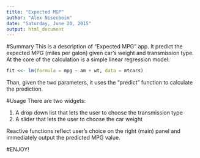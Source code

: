 ```yaml
---
title: "Expected MGP"
author: "Alex Nisenboim"
date: "Saturday, June 20, 2015"
output: html_document
---
```

#Summary
This is a description of "Expected MPG" app. It predict the expected MPG (miles per galon) given car's weight and transmission type. At the core of the calculation is a simple linear regression model: 

```r
fit <<- lm(formula = mpg ~ am + wt, data = mtcars)
```

Than, given the two parameters, it uses the "predict" function to calculate the prediction. 

#Usage
There are two widgets:

1. A drop down list that lets the user to choose the transmission type
2. A slider that lets the user to choose the car weight

Reactive functions reflect user's choice on the right (main) panel and immediately output the predicted MPG value.

#ENJOY!
